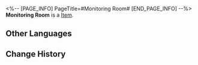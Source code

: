 <%-- [PAGE_INFO]
PageTitle=#Monitoring Room#
[END_PAGE_INFO] --%>
{{Item Infobox
|title       = Monitoring Room
|id          = 223402
|image       = Dreamscape Pass Sticker Monitoring Room.png
|type        = 
|invCategory = 
|rarity      = 4
|effect      = Digital stickers that can be used to decorate the pages of the Dreamtour Handbook. They come in many different styles.
|description = 
|source1     = Locate the Monitoring Room in the Dreamscape
}}
{{Description|1=It is not you staring at the screen. It is the screen staring at you.}}
'''Monitoring Room''' is a [[Item]].

==Other Languages==
{{Other Languages
|en   = Monitoring Room
|zhs  = 监控室
|zht  = 監控室
|ja   = モニタールーム
|ko   = 감시실
|es   = Sala de vigilancia
|fr   = Salle de surveillance
|ru   = Комната наблюдения
|th   = ห้องมอนิเตอร์
|vi   = Phòng Giám Sát
|de   = Überwachungsraum
|id   = Ruang Monitor
|pt   = Sala de Monitoramento
}}

==Change History==
{{Change History|2.0}}
